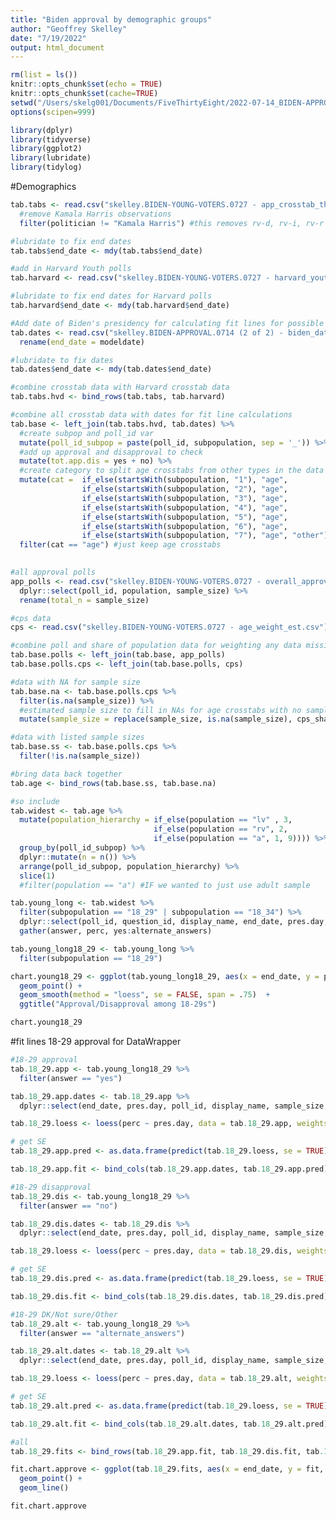 ```yaml
---
title: "Biden approval by demographic groups"
author: "Geoffrey Skelley"
date: "7/19/2022"
output: html_document
---
```


```r
rm(list = ls())
knitr::opts_chunk$set(echo = TRUE)
knitr::opts_chunk$set(cache=TRUE)
setwd("/Users/skelg001/Documents/FiveThirtyEight/2022-07-14_BIDEN-APPROVAL")
options(scipen=999)
```

```r
library(dplyr)
library(tidyverse)
library(ggplot2)
library(lubridate)
library(tidylog)

```

#Demographics 
```r

tab.tabs <- read.csv("skelley.BIDEN-YOUNG-VOTERS.0727 - app_crosstab_through20220725.csv", stringsAsFactors = FALSE) %>%
  #remove Kamala Harris observations
  filter(politician != "Kamala Harris") #this removes rv-d, rv-i, rv-r observations for three polls: two by Redfield & Wilton (poll_id 76629, 76922) & Beacon Research/Shaw & Company Research (poll_id 76909)

#lubridate to fix end dates
tab.tabs$end_date <- mdy(tab.tabs$end_date)

#add in Harvard Youth polls
tab.harvard <- read.csv("skelley.BIDEN-YOUNG-VOTERS.0727 - harvard_youth.csv", stringsAsFactors = FALSE)

#lubridate to fix end dates for Harvard polls
tab.harvard$end_date <- mdy(tab.harvard$end_date)

#Add date of Biden's presidency for calculating fit lines for possible DW version of chart
tab.dates <- read.csv("skelley.BIDEN-APPROVAL.0714 (2 of 2) - biden_dates.csv", stringsAsFactors = FALSE) %>%
  rename(end_date = modeldate)

#lubridate to fix dates 
tab.dates$end_date <- mdy(tab.dates$end_date)

#combine crosstab data with Harvard crosstab data
tab.tabs.hvd <- bind_rows(tab.tabs, tab.harvard)

#combine all crosstab data with dates for fit line calculations
tab.base <- left_join(tab.tabs.hvd, tab.dates) %>%
  #create subpop and poll_id var
  mutate(poll_id_subpop = paste(poll_id, subpopulation, sep = '_')) %>%
  #add up approval and disapproval to check
  mutate(tot.app.dis = yes + no) %>%
  #create category to split age crosstabs from other types in the data
  mutate(cat =  if_else(startsWith(subpopulation, "1"), "age",
                if_else(startsWith(subpopulation, "2"), "age",
                if_else(startsWith(subpopulation, "3"), "age",
                if_else(startsWith(subpopulation, "4"), "age",
                if_else(startsWith(subpopulation, "5"), "age",
                if_else(startsWith(subpopulation, "6"), "age",
                if_else(startsWith(subpopulation, "7"), "age", "other")))))))) %>%
  filter(cat == "age") #just keep age crosstabs
                                                 
```

```r
#all approval polls
app_polls <- read.csv("skelley.BIDEN-YOUNG-VOTERS.0727 - overall_approval_through20220725.csv", stringsAsFactors = FALSE) %>%
  dplyr::select(poll_id, population, sample_size) %>%
  rename(total_n = sample_size)

#cps data
cps <- read.csv("skelley.BIDEN-YOUNG-VOTERS.0727 - age_weight_est.csv")

#combine poll and share of population data for weighting any data missing a sample size
tab.base.polls <- left_join(tab.base, app_polls)
tab.base.polls.cps <- left_join(tab.base.polls, cps)

#data with NA for sample size
tab.base.na <- tab.base.polls.cps %>%
  filter(is.na(sample_size)) %>%
  #estimated sample size to fill in NAs for age crosstabs with no sample size basd on census data per Mary's suggestions
  mutate(sample_size = replace(sample_size, is.na(sample_size), cps_share*total_n))

#data with listed sample sizes
tab.base.ss <- tab.base.polls.cps %>%
  filter(!is.na(sample_size))

#bring data back together
tab.age <- bind_rows(tab.base.ss, tab.base.na)

#so include 
tab.widest <- tab.age %>% 
  mutate(population_hierarchy = if_else(population == "lv" , 3,
                                if_else(population == "rv", 2,
                                if_else(population == "a", 1, 9)))) %>%
  group_by(poll_id_subpop) %>%
  dplyr::mutate(n = n()) %>%
  arrange(poll_id_subpop, population_hierarchy) %>%
  slice(1)
  #filter(population == "a") #IF we wanted to just use adult sample
```

```r

tab.young_long <- tab.widest %>%
  filter(subpopulation == "18_29" | subpopulation == "18_34") %>%
  dplyr::select(poll_id, question_id, display_name, end_date, pres.day, sample_size, population, subpopulation, population_full, yes, no, alternate_answers) %>%
  gather(answer, perc, yes:alternate_answers)

tab.young_long18_29 <- tab.young_long %>%
  filter(subpopulation == "18_29")

chart.young18_29 <- ggplot(tab.young_long18_29, aes(x = end_date, y = perc, group = answer, color = answer, weight = sample_size)) +
  geom_point() +
  geom_smooth(method = "loess", se = FALSE, span = .75)  +
  ggtitle("Approval/Disapproval among 18-29s")

chart.young18_29

```

#fit lines 18-29 approval for DataWrapper
```r

#18-29 approval
tab.18_29.app <- tab.young_long18_29 %>%
  filter(answer == "yes")

tab.18_29.app.dates <- tab.18_29.app %>%
  dplyr::select(end_date, pres.day, poll_id, display_name, sample_size, population, answer, perc)

tab.18_29.loess <- loess(perc ~ pres.day, data = tab.18_29.app, weights = sample_size, span = .75)

# get SE
tab.18_29.app.pred <- as.data.frame(predict(tab.18_29.loess, se = TRUE))

tab.18_29.app.fit <- bind_cols(tab.18_29.app.dates, tab.18_29.app.pred)

#18-29 disapproval
tab.18_29.dis <- tab.young_long18_29 %>%
  filter(answer == "no")

tab.18_29.dis.dates <- tab.18_29.dis %>%
  dplyr::select(end_date, pres.day, poll_id, display_name, sample_size, population, answer, perc)

tab.18_29.loess <- loess(perc ~ pres.day, data = tab.18_29.dis, weights = sample_size, span = .75)

# get SE
tab.18_29.dis.pred <- as.data.frame(predict(tab.18_29.loess, se = TRUE))

tab.18_29.dis.fit <- bind_cols(tab.18_29.dis.dates, tab.18_29.dis.pred)

#18-29 DK/Not sure/Other
tab.18_29.alt <- tab.young_long18_29 %>%
  filter(answer == "alternate_answers")

tab.18_29.alt.dates <- tab.18_29.alt %>%
  dplyr::select(end_date, pres.day, poll_id, display_name, sample_size, population, answer, perc)

tab.18_29.loess <- loess(perc ~ pres.day, data = tab.18_29.alt, weights = sample_size, span = .75)

# get SE
tab.18_29.alt.pred <- as.data.frame(predict(tab.18_29.loess, se = TRUE))

tab.18_29.alt.fit <- bind_cols(tab.18_29.alt.dates, tab.18_29.alt.pred)

#all
tab.18_29.fits <- bind_rows(tab.18_29.app.fit, tab.18_29.dis.fit, tab.18_29.alt.fit)

fit.chart.approve <- ggplot(tab.18_29.fits, aes(x = end_date, y = fit, group = answer, color = answer)) +
  geom_point() +
  geom_line()

fit.chart.approve
```